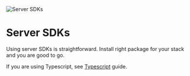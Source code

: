 
<Image className="nx-rounded-md nx-my-2" src="/headers/server.svg" alt="Server SDKs" width={1200} height={300} />

# Server SDKs

Using server SDKs is straightforward. Install right package for your stack and you are good to go.

If you are using Typescript, see [Typescript](/typescript) guide.
